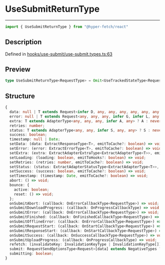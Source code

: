 

# UseSubmitReturnType

<div class="api-docs__separator" data-reactroot="">

---

</div><div class="api-docs__import" data-reactroot="">

```ts
import { UseSubmitReturnType } from "@hyper-fetch/react"
```

</div><div class="api-docs__section">

## Description

</div><div class="api-docs__description"><span class="api-docs__do-not-parse">



</span></div><p class="api-docs__definition">

Defined in [hooks/use-submit/use-submit.types.ts:63](https://github.com/BetterTyped/hyper-fetch/blob/cc329b91/packages/react/src/hooks/use-submit/use-submit.types.ts#L63)

</p><div class="api-docs__section">

## Preview

</div><div class="api-docs__preview type single">

```ts
type UseSubmitReturnType<RequestType> = Omit<UseTrackedStateType<RequestType>, loading> & UseTrackedStateActions<RequestType> & { abort: () => void; bounce: { active: boolean; reset: () => void }; onSubmitAbort: (callback: OnErrorCallbackType<RequestType>) => void; onSubmitDownloadProgress: (callback: OnProgressCallbackType) => void; onSubmitError: (callback: OnErrorCallbackType<RequestType>) => void; onSubmitFinished: (callback: OnFinishedCallbackType<RequestType>) => void; onSubmitOfflineError: (callback: OnErrorCallbackType<RequestType>) => void; onSubmitRequestStart: (callback: OnStartCallbackType<RequestType>) => void; onSubmitResponseStart: (callback: OnStartCallbackType<RequestType>) => void; onSubmitSuccess: (callback: OnSuccessCallbackType<RequestType>) => void; onSubmitUploadProgress: (callback: OnProgressCallbackType) => void; refetch: (invalidateKey: InvalidationKeyType | InvalidationKeyType[]) => void; submit: RequestSendType<RequestType>; submitting: boolean };
```

</div><div class="api-docs__section">

## Structure

</div><div class="api-docs__returns">

```ts
{
  data: null | T extends Request<infer D, any, any, any, any, any, any, any, any, any> ? D : never;
  error: null | T extends Request<any, any, any, infer G, infer L, any, any, any, any, any> ? G | L : never;
  extra: T extends AdapterType<any, any, any, infer A, any> ? A : never;
  retries: number;
  status: T extends AdapterType<any, any, infer S, any, any> ? S : never;
  success: boolean;
  timestamp: null | Date;
  setData: (data: ExtractResponseType<T>, emitToCache?: boolean) => void;
  setError: (error: ExtractErrorType<T>, emitToCache?: boolean) => void;
  setExtra: (extra: ExtractAdapterExtraType<ExtractAdapterType<T>>, emitToCache?: boolean) => void;
  setLoading: (loading: boolean, emitToHooks?: boolean) => void;
  setRetries: (retries: number, emitToCache?: boolean) => void;
  setStatus: (status: ExtractAdapterStatusType<ExtractAdapterType<T>>, emitToCache?: boolean) => void;
  setSuccess: (success: boolean, emitToCache?: boolean) => void;
  setTimestamp: (timestamp: Date, emitToCache?: boolean) => void;
  abort: () => void;
  bounce: {
    active: boolean;
    reset: () => void;
  };
  onSubmitAbort: (callback: OnErrorCallbackType<RequestType>) => void;
  onSubmitDownloadProgress: (callback: OnProgressCallbackType) => void;
  onSubmitError: (callback: OnErrorCallbackType<RequestType>) => void;
  onSubmitFinished: (callback: OnFinishedCallbackType<RequestType>) => void;
  onSubmitOfflineError: (callback: OnErrorCallbackType<RequestType>) => void;
  onSubmitRequestStart: (callback: OnStartCallbackType<RequestType>) => void;
  onSubmitResponseStart: (callback: OnStartCallbackType<RequestType>) => void;
  onSubmitSuccess: (callback: OnSuccessCallbackType<RequestType>) => void;
  onSubmitUploadProgress: (callback: OnProgressCallbackType) => void;
  refetch: (invalidateKey: InvalidationKeyType | InvalidationKeyType[]) => void;
  submit: RequestSendOptionsType<Request>[data] extends NegativeTypes ? (RequestSendOptionsType<Request>[params] extends NegativeTypes ? (options?: RequestSendOptionsType<Request>) => Promise<ResponseReturnType<ExtractResponseType<Request>, ExtractErrorType<Request>, ExtractAdapterType<Request>>> : (options: RequestSendOptionsType<Request>) => Promise<ResponseReturnType<ExtractResponseType<Request>, ExtractErrorType<Request>, ExtractAdapterType<Request>>>) : (options: RequestSendOptionsType<Request>) => Promise<ResponseReturnType<ExtractResponseType<Request>, ExtractErrorType<Request>, ExtractAdapterType<Request>>>;
  submitting: boolean;
}
```

</div>